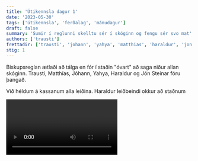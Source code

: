 ```yaml
---
title: 'Útikennsla dagur 1'
date: '2023-05-30'
tags: ['útikennsla', 'ferðalag', 'mánudagur']
draft: false
summary: 'Sumir í reglunni skelltu sér í skóginn og fengu sér svo mat'
authors: ['trausti']
frettadir: ['trausti', 'johann', 'yahya', 'matthias', 'haraldur', 'jon']
stig: 1
---
```


Biskupsreglan ætlaði að tálga en fór í staðin "óvart" að saga niður allan skóginn.
Trausti, Matthías, Jóhann, Yahya, Haraldur og Jón Steinar fóru þangað.

Við héldum á kassanum alla leiðina.
Haraldur leiðbeindi okkur að staðnum

<Video id="U0sTEUZVR3w" />

Skógurinn var allt í einu fyrir framan okkur

![Strákarnir að halda á kassanum í skóginum](/static/images/faerslur/utikennsla/labba-med-kassa-i-skoginum.jpg)

Eftir að hafa sagað niður allan skóginn.
Tókum við bara hluta af honum og settum hann í kassann.

<Video id="IBuCklFfWhM" />

Við fórum svo heim af stað og Yahya uppgötvaði eitthvað sérstakt sem enginn vissi.

<Video id="7DTOImi_1N4" />

Eftir uppgötvunina hlupu Matthías og Yahya afstað heim.

![Matthías og Yahya eru hissa](/static/images/faerslur/utikennsla/matthias-hissa-yahya.jpg)

<Video id="yL0Ljc8lGVU" />

í skólanum fengu Trausti og Jóhann sér pylsur

![Mynd af Trausti að fá sér pylsu](/static/images/faerslur/utikennsla/trausti-bordar-pylsu.jpg)

<Grid>
  <GridItem>
    [Jóhann þarf hjálp](/medlimir/johann) eins og allir vita og þess vegna fékk hann sér pylsu með
    vatni
  </GridItem>
  <GridItem>![Mynd af Jóhanni 1](/static/images/faerslur/utikennsla/johann-1.jpg)</GridItem>
  <GridItem>![Mynd af Jóhanni 2](/static/images/faerslur/utikennsla/johann-2.jpg)</GridItem>
  <GridItem>![Mynd af Jóhanni 3](/static/images/faerslur/utikennsla/johann-3.jpg)</GridItem>
</Grid>

Við enduðum matinn með smá ís

![Mynd af Trausti að fá sér ís](/static/images/faerslur/utikennsla/trausti-bordar-is.jpg)

Eftir hádegið vildu Haraldur og Yahya koma í Biskupsregluna því þeir
elskuðu ferðina okkar í skóginum

- [Haraldur](/medlimir/haraldur)
  - Er dönsku kennari okkar
- [Yahya](/medlimir/yahya)
  - Skemmtilegur gaur
